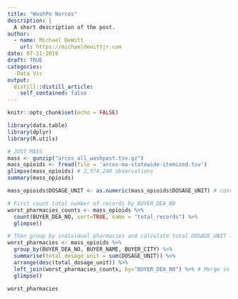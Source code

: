 ```yaml
---
title: "WashPo Narcos"
description: |
  A short description of the post.
author:
  - name: Michael DeWitt
    url: https://michaeldewittjr.com
date: 07-21-2019
draft: TRUE
categories:
  -Data Vis
output:
  distill::distill_article:
    self_contained: false
---
```


```r
knitr::opts_chunk$set(echo = FALSE)
```

```r
library(data.table)
library(dplyr)
library(R.utils)

# JUST MASS 
mass <- gunzip("arcos_all_washpost.tsv.gz")
mass_opioids <- fread(file = 'arcos-ma-statewide-itemized.tsv')
glimpse(mass_opioids) # 2,574,240 observations
summary(mass_opioids)

mass_opioids$DOSAGE_UNIT <- as.numeric(mass_opioids$DOSAGE_UNIT) # convert into numeric

# First count total number of records by BUYER_DEA_NO
worst_pharmacies_counts <- mass_opioids %>%
  count(BUYER_DEA_NO, sort=TRUE, name = "total_records") %>%
  glimpse()

# Then group by individual pharmacies and calculate total DOSAGE_UNIT for each
worst_pharmacies <- mass_opioids %>%
  group_by(BUYER_DEA_NO, BUYER_NAME, BUYER_CITY) %>%
  summarise(total_dosage_unit = sum(DOSAGE_UNIT)) %>%
  arrange(desc(total_dosage_unit)) %>%
  left_join(worst_pharmacies_counts, by="BUYER_DEA_NO") %>% # Merge in total_records counts
  glimpse()

worst_pharmacies
```



